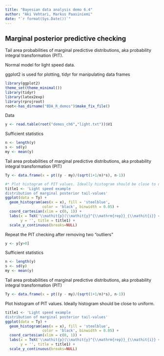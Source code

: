```yaml
---
title: "Bayesian data analysis demo 6.4"
author: "Aki Vehtari, Markus Paasiniemi"
date: "`r format(Sys.Date())`"
---
```

## Marginal posterior predictive checking

Tail area probabilities of marginal predictive distributions,
aka probability integral transformation (PIT).

Normal model for light speed data.

ggplot2 is used for plotting, tidyr for manipulating data frames

```r
library(ggplot2)
theme_set(theme_minimal())
library(tidyr)
library(latex2exp)
library(rprojroot)
root<-has_dirname("BDA_R_demos")$make_fix_file()
```

Data

```r
y <- read.table(root("demos_ch6","light.txt"))$V1
```

Sufficient statistics

```r
n <- length(y)
s <- sd(y)
my <- mean(y)
```

Tail area probabilities of marginal predictive distributions,
aka probability integral transformation (PIT)

```r
Ty <- data.frame(x = pt((y - my)/(sqrt(1+1/n)*s), n-1))

#* Plot histogram of PIT values. Ideally histogram should be close to uniform.
title1 <- 'Light speed example
distribution of marginal posterior tail-values'
ggplot(data = Ty) +
  geom_histogram(aes(x = x), fill = 'steelblue',
                 color = 'black', binwidth = 0.05) +
  coord_cartesian(xlim = c(0, 1)) +
  labs(x = TeX('\\mathit{p}(\\mathit{y}^{\\mathrm{rep}}_{\\mathit{i}} < \\mathit{y_i} | \\mathit{y})'),
       y = '', title = title1) +
  scale_y_continuous(breaks=NULL)
```

Repeat the PIT checking after removing two "outliers"

```r
y <- y[y>0]
```

Sufficient statistics

```r
n <- length(y)
s <- sd(y)
my <- mean(y)
```

Tail area probabilities of marginal predictive distributions,
aka probability integral transformation (PIT)

```r
Ty <- data.frame(x = pt((y - my)/(sqrt(1+1/n)*s), n-1))
```

Plot histogram of PIT values. Ideally histogram should be close to uniform.

```r
title1 <- 'Light speed example
distribution of marginal posterior tail-values'
ggplot(data = Ty) +
  geom_histogram(aes(x = x), fill = 'steelblue',
                 color = 'black', binwidth = 0.05) +
  coord_cartesian(xlim = c(0, 1)) +
  labs(x = TeX('\\mathit{p}(\\mathit{y}^{\\mathrm{rep}}_{\\mathit{i}} < \\mathit{y_i} | \\mathit{y})'),
       y = '', title = title1) +
  scale_y_continuous(breaks=NULL)
```

